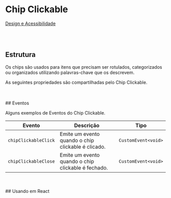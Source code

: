 
# Chip Clickable

[Design e Acessibilidade](https://www.figma.com/design/2bBnJVKkG09JPWCFBIcD1y/%5BDS%5D-Components?m=auto&node-id=7795-183279&t=TyXNmrAZbhl7DmWw-1)

<br></br>
## Estrutura

Os chips são usados para itens que precisam ser rotulados, categorizados ou organizados utilizando palavras-chave que os descrevem.

<Canvas of={ChipClickableStories.Properties}></Canvas>

<Meta isTemplate />

As seguintes propriedades são compartilhadas pelo Chip Clickable.

<Controls />
<br></br>
## Eventos

Alguns exemplos de Eventos do Chip Clickable.
<table>
    <thead>
        <tr>
            <th>Evento</th>
            <th>Descrição</th>
            <th>Tipo</th>
        </tr>
    </thead>
    <tbody>
        <tr>
            <td><code>chipClickableClick</code></td>
            <td>Emite um evento quando o chip clickable é clicado.</td>
            <td><code>CustomEvent&lt;void&gt;</code></td>
        </tr>
        <tr>
            <td><code>chipClickableClose</code></td>
            <td>Emite um evento quando o chip clickable é fechado.</td>
            <td><code>CustomEvent&lt;void&gt;</code></td>
        </tr>
    </tbody>
</table>

<Source of={ChipClickableStories.Events} />
<br></br>
## Usando em React

<Source of={ChipClickableStories.FrameworkReact} />
